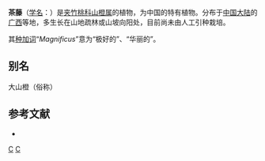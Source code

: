 {{Speciesbox
| genus = Melodinus
| species = magnificus
| authority = [[蒋英_(植物学家)|Tsiang]], 1936
}}

'''茶藤'''（[[学名|学名]]：{{lang|la|''Melodinus magnificus''}}）是[[夹竹桃科|夹竹桃科]][[山橙属|山橙属]]的植物，为中国的特有植物。分布于[[中国大陆|中国大陆]]的[[广西|广西]]等地，多生长在山地疏林或山坡向阳处，目前尚未由人工引种栽培。

其[[种加词|种加词]]“''Magnificus ''”意为“极好的”、“华丽的”。

== 别名 ==
大山橙（俗称）

== 参考文献 ==
<div class="references-small">
* {{cite web| url =http://www.bioinfo.cn/db05/KmzwSpecies.php?action=view&id=652| title =茶藤| work =《中国高等植物数据库全库》| publisher =中国科学院微生物研究所| author =昆明植物研究所| accessdate =2009-02-21| deadurl =yes| archiveurl =https://web.archive.org/web/20160305035746/http://www.bioinfo.cn/db05/KmzwSpecies.php?action=view&id=652| archivedate =2016-03-05}}
</div>
{{Taxonbar|from=Q15225116}}

[[Category:山橙属|C]]
[[Category:1936年描述的植物|C]]


{{植物小作品}}